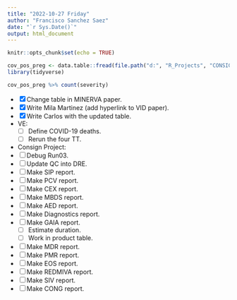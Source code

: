 ```yaml
---
title: "2022-10-27 Friday"
author: "Francisco Sanchez Saez"
date: "`r Sys.Date()`"
output: html_document
---
```


```r
knitr::opts_chunk$set(echo = TRUE)
```

```r
cov_pos_preg <- data.table::fread(file.path("d:", "R_Projects", "CONSIGN", "CDMInstances_pan_pregnant", "covid_positive", "cov_pos_preg.csv"))
library(tidyverse)

cov_pos_preg %>% count(severity)

```


- [x] Change table in MINERVA paper.
- [x] Write Mila Martinez (add hyperlink to VID paper).
- [x] Write Carlos with the updated table.
- VE:
  - [ ] Define COVID-19 deaths.
  - [ ] Rerun the four TT.
 - Consign Project:
  - [ ] Debug Run03.
  - [ ] Update QC into DRE.
  - [ ] Make SIP report.
  - [ ] Make PCV report.
  - [ ] Make CEX report.
  - [ ] Make MBDS report.
  - [ ] Make AED report.
  - [ ] Make Diagnostics report.
  - [ ] Make GAIA report.
    - [ ] Estimate duration.
    - [ ] Work in product table.
  - [ ] Make MDR report.
  - [ ] Make PMR report.
  - [ ] Make EOS report.
  - [ ] Make REDMIVA report.
  - [ ] Make SIV report.
  - [ ] Make CONG report.

